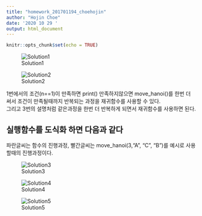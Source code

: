 ```yaml
---
title: "homework_201701194_choehojin"
author: "Hojin Choe"
date: '2020 10 29 '
output: html_document
---
```


```r
knitr::opts_chunk$set(echo = TRUE)
```

![Solution1](figures/KakaoTalk_20201029_004555393.jpg)

![Solution2](figures/KakaoTalk_20201029_004555393_01.jpg)


1번에서의 조건(n==1)이 만족하면 print() 만족하지않으면 move_hanoi()를 한번 더 써서 조건이 만족될때까지 반복되는 과정을 재귀함수를 사용할 수 있다.   
그리고 3번의 설명처럼 같은과정을 한번 더 반복하게 되면서 재귀함수를 사용하면 된다.










## 실행함수를 도식화 하면 다음과 같다  
파란글씨는 함수의 진행과정, 빨간글씨는 move_hanoi(3,"A", "C", "B")를 예시로 사용할때의 진행과정이다.


![Solution3](figures/KakaoTalk_20201029_004555393_02.jpg)

![Solution4](figures/KakaoTalk_20201029_004555393_03.jpg)

![Solution5](figures/KakaoTalk_20201029_004555393_04.jpg)